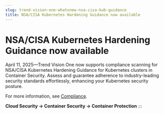 ```yaml
---
slug: trend-vision-one-whatsnew-nsa-cisa-kub-guidance
title: NSA/CISA Kubernetes Hardening Guidance now available
---
```

# NSA/CISA Kubernetes Hardening Guidance now available

April 11, 2025—Trend Vision One now supports compliance scanning for NSA/CISA Kubernetes Hardening Guidance for Kubernetes clusters in Container Security. Assess and guarantee adherence to industry-leading security standards effortlessly, enhancing your Kubernetes security posture.

For more information, see [Compliance](compliance-scanning.mdx).

**Cloud Security → Container Security → Container Protection**
:::
